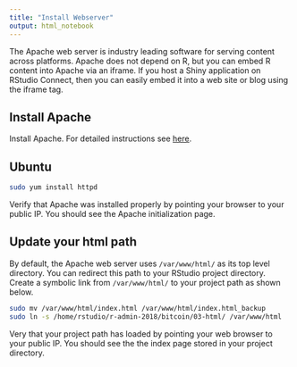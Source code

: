 ```yaml
---
title: "Install Webserver"
output: html_notebook
---
```


The Apache web server is industry leading software for serving content across platforms. Apache does not depend on R, but you can embed R content into Apache via an iframe. If you host a Shiny application on RStudio Connect, then you can easily embed it into a web site or blog using the iframe tag.

## Install Apache

Install Apache. For detailed instructions see [here](https://www.digitalocean.com/community/tutorials/how-to-install-linux-apache-mysql-php-lamp-stack-on-ubuntu-16-04).

## Ubuntu
```bash
sudo yum install httpd
```

Verify that Apache was installed properly by pointing your browser to your public IP. You should see the Apache initialization page.

## Update your html path

By default, the Apache web server uses `/var/www/html/` as its top level directory. You can redirect this path to your RStudio project directory. Create a symbolic link from `/var/www/html/` to your project path as shown below.

```bash
sudo mv /var/www/html/index.html /var/www/html/index.html_backup
sudo ln -s /home/rstudio/r-admin-2018/bitcoin/03-html/ /var/www/html
```

Very that your project path has loaded by pointing your web browser to your public IP. You should see the the index page stored in your project directory.
